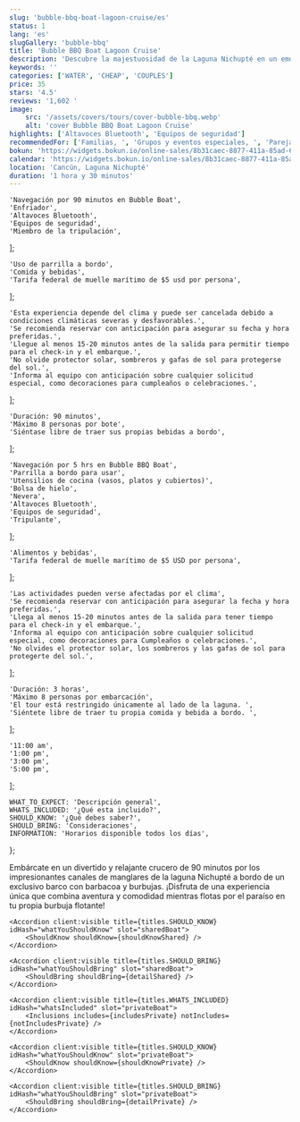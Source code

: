 ```yaml
---
slug: 'bubble-bbq-boat-lagoon-cruise/es'
status: 1
lang: 'es'
slugGallery: 'bubble-bbq'
title: 'Bubble BBQ Boat Lagoon Cruise'
description: 'Descubre la majestuosidad de la Laguna Nichupté en un emocionante recorrido de una hora y media a través de sus cautivadores canales de manglares. En Bubble BBQ Boats.'
keywords: ''
categories: ['WATER', 'CHEAP', 'COUPLES']
price: 35
stars: '4.5'
reviews: '1,602 '
image:
    src: '/assets/covers/tours/cover-bubble-bbq.webp'
    alt: 'cover Bubble BBQ Boat Lagoon Cruise'
highlights: ['Altavoces Bluetooth', 'Equipos de seguridad']
recommendedFor: ['Familias, ', 'Grupos y eventos especiales, ', 'Parejas y celebraciones románticas']
bokun: 'https://widgets.bokun.io/online-sales/8b31caec-8877-411a-85ad-682828170619/experience/850596?partialView=1'
calendar: 'https://widgets.bokun.io/online-sales/8b31caec-8877-411a-85ad-682828170619/experience-calendar/850596'
location: 'Cancún, Laguna Nichupté'
duration: '1 hora y 30 minutos'
---
```



    'Navegación por 90 minutos en Bubble Boat',
    'Enfriador',
    'Altavoces Bluetooth',
    'Equipos de seguridad',
    'Miembro de la tripulación',
];

    'Uso de parrilla a bordo',
    'Comida y bebidas',
    'Tarifa federal de muelle marítimo de $5 usd por persona',
];

    'Esta experiencia depende del clima y puede ser cancelada debido a condiciones climáticas severas y desfavorables.',
    'Se recomienda reservar con anticipación para asegurar su fecha y hora preferidas.',
    'Llegue al menos 15-20 minutos antes de la salida para permitir tiempo para el check-in y el embarque.',
    'No olvide protector solar, sombreros y gafas de sol para protegerse del sol.',
    'Informa al equipo con anticipación sobre cualquier solicitud especial, como decoraciones para cumpleaños o celebraciones.',
];

    'Duración: 90 minutos',
    'Máximo 8 personas por bote',
    'Siéntase libre de traer sus propias bebidas a bordo',
];

    'Navegación por 5 hrs en Bubble BBQ Boat',
    'Parrilla a bordo para usar',
    'Utensilios de cocina (vasos, platos y cubiertos)',
    'Bolsa de hielo',
    'Nevera',
    'Altavoces Bluetooth',
    'Equipos de seguridad',
    'Tripulante',
];

    'Alimentos y bebidas',
    'Tarifa federal de muelle marítimo de $5 USD por persona',
];

    'Las actividades pueden verse afectadas por el clima',
    'Se recomienda reservar con anticipación para asegurar la fecha y hora preferidas.',
    'Llega al menos 15-20 minutos antes de la salida para tener tiempo para el check-in y el embarque.',
    'Informa al equipo con anticipación sobre cualquier solicitud especial, como decoraciones para Cumpleaños o celebraciones.',
    'No olvides el protector solar, los sombreros y las gafas de sol para protegerte del sol.',
];

    'Duración: 3 horas',
    'Máximo 8 personas por embarcación',
    'El tour está restringido únicamente al lado de la laguna. ',
    'Siéntete libre de traer tu propia comida y bebida a bordo. ',
];

    '11:00 am',
    '1:00 pm',
    '3:00 pm',
    '5:00 pm',
];

    WHAT_TO_EXPECT: 'Descripción general',
    WHATS_INCLUDED: '¿Qué esta incluido?',
    SHOULD_KNOW: '¿Qué debes saber?',
    SHOULD_BRING: 'Consideraciones',
    INFORMATION: 'Horarios disponible todos los días',
};

<AdditionalInfo information={information} i18n={titles} />
<div id="whatToExpect">
    <TagP>Embárcate en un divertido y relajante crucero de 90 minutos por los impresionantes canales de manglares de la laguna Nichupté a bordo de un exclusivo barco con barbacoa y burbujas. ¡Disfruta de una experiencia única que combina aventura y comodidad mientras flotas por el paraíso en tu propia burbuja flotante!</TagP>
</div>

<TabsBubble client:visible lang={frontmatter.lang}>
    <Accordion client:visible title={titles.WHATS_INCLUDED} idHash="whatsIncluded" slot="sharedBoat">
        <Inclusions includes={includesShared} notIncludes={notIncludesShared} />
    </Accordion>

    <Accordion client:visible title={titles.SHOULD_KNOW} idHash="whatYouShouldKnow" slot="sharedBoat">
        <ShouldKnow shouldKnow={shouldKnowShared} />
    </Accordion>

    <Accordion client:visible title={titles.SHOULD_BRING} idHash="whatYouShouldBring" slot="sharedBoat">
        <ShouldBring shouldBring={detailShared} />
    </Accordion>

    <Accordion client:visible title={titles.WHATS_INCLUDED} idHash="whatsIncluded" slot="privateBoat">
        <Inclusions includes={includesPrivate} notIncludes={notIncludesPrivate} />
    </Accordion>

    <Accordion client:visible title={titles.SHOULD_KNOW} idHash="whatYouShouldKnow" slot="privateBoat">
        <ShouldKnow shouldKnow={shouldKnowPrivate} />
    </Accordion>

    <Accordion client:visible title={titles.SHOULD_BRING} idHash="whatYouShouldBring" slot="privateBoat">
        <ShouldBring shouldBring={detailPrivate} />
    </Accordion>
</TabsBubble>